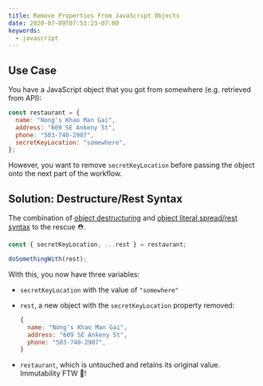 ```yaml
---
title: Remove Properties From JavaScript Objects
date: 2020-07-09T07:53:23-07:00
keywords:
  - javascript
---
```


## Use Case

You have a JavaScript object that you got from somewhere (e.g. retrieved from
API):

```js
const restaurant = {
  name: "Nong's Khao Man Gai",
  address: "609 SE Ankeny St",
  phone: "503-740-2907",
  secretKeyLocation: "somewhere",
};
```

However, you want to remove `secretKeyLocation` before passing the object onto
the next part of the workflow.

## Solution: Destructure/Rest Syntax

The combination of [object destructuring][destructure] and [object literal
spread/rest syntax][spread] to the rescue ⛑.

```js
const { secretKeyLocation, ...rest } = restaurant;

doSomethingWith(rest);
```

With this, you now have three variables:

- `secretKeyLocation` with the value of `"somewhere"`
- `rest`, a new object with the `secretKeyLocation` property removed:

  ```js
  {
    name: "Nong's Khao Man Gai",
    address: "609 SE Ankeny St",
    phone: "503-740-2907",
  }
  ```

- `restaurant`, which is untouched and retains its original value. Immutability
  FTW 🙌!

[destructure]:
  https://developer.mozilla.org/en-US/docs/Web/JavaScript/Reference/Operators/Destructuring_assignment#Object_destructuring
[spread]:
  https://developer.mozilla.org/en-US/docs/Web/JavaScript/Reference/Operators/Spread_syntax#Spread_in_object_literals
